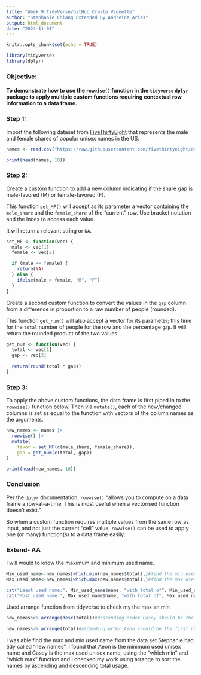 ```yaml
---
title: "Week 9 TidyVerse/GitHub Create Vignette"
author: "Stephanie Chiang Extended By Andreina Arias"
output: html_document
date: "2024-11-01"
---
```


```r
knitr::opts_chunk$set(echo = TRUE)

library(tidyverse)
library(dplyr)
```

### Objective:

#### To demonstrate how to use the `rowwise()` function in the `tidyverse` `dplyr` package to apply multiple custom functions requiring contextual row information to a data frame.

### Step 1:

Import the following dataset from [FiveThirtyEight](https://github.com/fivethirtyeight/data/tree/master/unisex-names) that represents the male and female shares of popular unisex names in the US.

```r
names <- read.csv("https://raw.githubusercontent.com/fivethirtyeight/data/refs/heads/master/unisex-names/unisex_names_table.csv")

print(head(names, 10))
```

### Step 2:

Create a custom function to add a new column indicating if the share gap is male-favored (M) or female-favored (F).

This function `set_MF()` will accept as its parameter a vector containing the `male_share` and the `female_share` of the "current" row. Use bracket notation and the index to access each value.

It will return a relevant string or `NA`.

```r
set_MF <- function(vec) {
  male <- vec[1]
  female <- vec[2]

  if (male == female) {
    return(NA)
  } else {
    ifelse(male > female, "M", "F")
  }
}
```


Create a second custom function to convert the values in the `gap` column from a difference in proportion to a raw number of people (rounded).

This function `get_num()` will also accept a vector for its parameter; this time for the `total` number of people for the row and the percentage `gap`. It will return the rounded product of the two values.

```r
get_num <- function(vec) {
  total <- vec[1]
  gap <- vec[2]
  
  return(round(total * gap))
}
```

### Step 3:

To apply the above custom functions, the data frame is first piped in to the `rowwise()` function below. Then via `mutate()`, each of the new/changed columns is set as equal to the function with vectors of the column names as the arguments.

```r
new_names <- names |>
  rowwise() |>
  mutate(
    favor = set_MF(c(male_share, female_share)),
    gap = get_num(c(total, gap))
)

print(head(new_names, 10))
```

### Conclusion

Per the `dplyr` documentation, `rowwise()` "allows you to compute on a data frame a row-at-a-time. This is most useful when a vectorised function doesn't exist."

So when a custom function requires multiple values from the same row as input, and not just the current "cell" value, `rowwise()` can be used to apply one (or many) function(s) to a data frame easily.



### Extend- AA

I will would to know the maximum and minimum used name.

```r
Min_used_name<-new_names[which.min(new_names$total),]#find the min used name from the dataframe
Max_used_name<-new_names[which.max(new_names$total),]#find the max used name from the dataframe

cat("Least used name:", Min_used_name$name, "with total of", Min_used_name$total, "\n")#used concatenate to print the name and value, and "\n" to move the next argument to the next line.
cat("Most used name:", Max_used_name$name, "with total of", Max_used_name$total)#used concatenate to print the name and value
```

Used arrange function from tidyverse to check my the max an min

```r
new_names%>% arrange(desc(total))#descending order Casey should be the first name
```

```r
new_names%>% arrange(total)#ascending order Aeon should be the first name
```

I was able find the max and min used name from the data set Stephanie had tidy called "new names". I found that Aeon is the minimum used unisex name and Casey is the max used unisex name, using the "which min" and "which max" function and I checked my work using arrange to sort the names by ascending and descending total usage.

